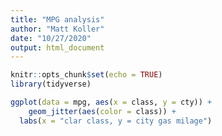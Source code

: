 ```yaml
---
title: "MPG analysis"
author: "Matt Koller"
date: "10/27/2020"
output: html_document
---
```


```r
knitr::opts_chunk$set(echo = TRUE)
library(tidyverse)
```

```r
ggplot(data = mpg, aes(x = class, y = cty)) +
	geom_jitter(aes(color = class)) +
  labs(x = "clar class, y = city gas milage")
```

